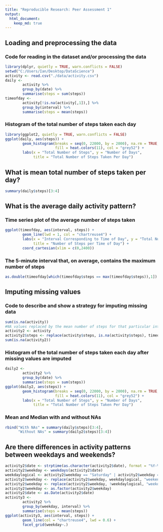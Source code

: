 ```yaml
---
title: "Reproducible Research: Peer Assessment 1"
output: 
  html_document:
    keep_md: true
---
```



## Loading and preprocessing the data

### Code for reading in the dataset and/or processing the data


```r
library(dplyr, quietly = TRUE, warn.conflicts = FALSE)
setwd("C:/Users/Ian/Desktop/DataScience")
activity <- read.csv("./data/activity.csv")
daily <-
        activity %>%
        group_by(date) %>%
        summarise(steps = sum(steps))
timeofday <-
        activity[!is.na(activity[,1]),] %>%
        group_by(interval) %>%
        summarise(steps = mean(steps))
```

### Histogram of the total number of steps taken each day


```r
library(ggplot2, quietly = TRUE, warn.conflicts = FALSE)
ggplot(daily, aes(steps)) + 
        geom_histogram(breaks = seq(0, 22000, by = 2000), na.rm = TRUE, 
                       fill = heat.colors(11), col = "grey52") +
        labs(x = "Total Number of Steps", y = "Number of Days", 
             title = "Total Number of Steps Taken Per Day")
```


## What is mean total number of steps taken per day?

```r
summary(daily$steps)[3:4]
```

## What is the average daily activity pattern?

### Time series plot of the average number of steps taken


```r
ggplot(timeofday, aes(interval, steps)) + 
        geom_line(lwd = 1, col = "chartreuse4") +
        labs(x = "Interval Corresponding to Time of Day", y = "Total Number of Steps",
             title = "Number of Steps per Time of Day") +
        coord_cartesian(xlim = c(0,2400))
```

### The 5-minute interval that, on average, contains the maximum number of steps


```r
as.double(timeofday[which(timeofday$steps == max(timeofday$steps)),1])
```

## Imputing missing values

### Code to describe and show a strategy for imputing missing data


```r
sum(is.na(activity))
#NA values replaced by the mean number of steps for that particular interval
activity2 <- activity
activity2$steps <- replace(activity$steps, is.na(activity$steps), timeofday$steps)
sum(is.na(activity2))
```

### Histogram of the total number of steps taken each day after missing values are imputed


```r
daily2 <-
        activity2 %>%
        group_by(date) %>%
        summarise(steps = sum(steps))
ggplot(daily2, aes(steps)) + 
        geom_histogram(breaks = seq(0, 22000, by = 2000), na.rm = TRUE, 
                       fill = heat.colors(11), col = "grey52") +
        labs(x = "Total Number of Steps", y = "Number of Days", 
             title = "Total Number of Steps Taken Per Day")
```

### Mean and Median with and without NAs


```r
rbind("With NAs" = summary(daily$steps)[3:4], 
      "Without NAs" = summary(daily2$steps)[3:4])
```

## Are there differences in activity patterns between weekdays and weekends?

```r
activity2$date <- strptime(as.character(activity2$date), format = "%Y-%m-%d")
activity2$weekday <- weekdays(activity2$date)
weekdaylogical <- activity2$weekday == "Saturday" | activity2$weekday == "Sunday"
activity2$weekday <- replace(activity2$weekday, weekdaylogical, "weekend")
activity2$weekday <- replace(activity2$weekday, !weekdaylogical, "weekday")
activity2$weekday <- as.factor(activity2$weekday)
activity2$date <- as.Date(activity2$date)
activity3 <-
        activity2 %>%
        group_by(weekday, interval) %>%
        summarise(steps = mean(steps))
ggplot(activity3, aes(interval, steps)) +
        geom_line(col = "chartreuse4", lwd = 0.6) + 
        facet_grid(weekday~.)
```
